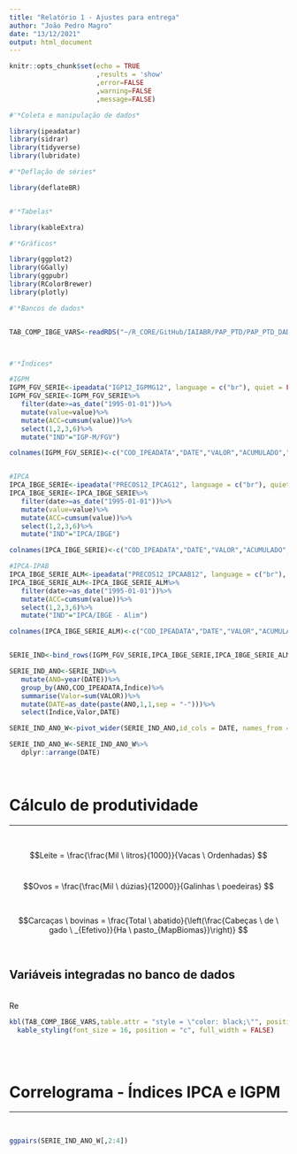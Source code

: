 ```yaml
---
title: "Relatório 1 - Ajustes para entrega"
author: "João Pedro Magro"
date: "13/12/2021"
output: html_document
---
```


```r
knitr::opts_chunk$set(echo = TRUE
                      ,results = 'show'
                      ,error=FALSE
                      ,warning=FALSE
                      ,message=FALSE)
```

```r
#'*Coleta e manipulação de dados*

library(ipeadatar)
library(sidrar)
library(tidyverse)
library(lubridate)

#'*Deflação de séries*

library(deflateBR)


#'*Tabelas*

library(kableExtra)

#'*Gráficos*

library(ggplot2)
library(GGally)
library(ggpubr)
library(RColorBrewer)
library(plotly)

```

```r
#'*Bancos de dados*


TAB_COMP_IBGE_VARS<-readRDS("~/R_CORE/GitHub/IAIABR/PAP_PTD/PAP_PTD_DADOS/IBGE_TABS_ST1/TAB_COMP_IBGE_VARS.rds" )



#'*Índices*

#IGPM
IGPM_FGV_SERIE<-ipeadata("IGP12_IGPMG12", language = c("br"), quiet = FALSE)
IGPM_FGV_SERIE<-IGPM_FGV_SERIE%>%
   filter(date>=as_date("1995-01-01"))%>%
   mutate(value=value)%>%
   mutate(ACC=cumsum(value))%>%
   select(1,2,3,6)%>%
   mutate("IND"="IGP-M/FGV")

colnames(IGPM_FGV_SERIE)<-c("COD_IPEADATA","DATE","VALOR","ACUMULADO","Índice")


#IPCA
IPCA_IBGE_SERIE<-ipeadata("PRECOS12_IPCAG12", language = c("br"), quiet = FALSE)
IPCA_IBGE_SERIE<-IPCA_IBGE_SERIE%>%
   filter(date>=as_date("1995-01-01"))%>%
   mutate(value=value)%>%
   mutate(ACC=cumsum(value))%>%
   select(1,2,3,6)%>%
   mutate("IND"="IPCA/IBGE")

colnames(IPCA_IBGE_SERIE)<-c("COD_IPEADATA","DATE","VALOR","ACUMULADO","Índice")

#IPCA-IPAB
IPCA_IBGE_SERIE_ALM<-ipeadata("PRECOS12_IPCAAB12", language = c("br"), quiet = FALSE)
IPCA_IBGE_SERIE_ALM<-IPCA_IBGE_SERIE_ALM%>%
   filter(date>=as_date("1995-01-01"))%>%
   mutate(ACC=cumsum(value))%>%
   select(1,2,3,6)%>%
   mutate("IND"="IPCA/IBGE - Alim")

colnames(IPCA_IBGE_SERIE_ALM)<-c("COD_IPEADATA","DATE","VALOR","ACUMULADO","Índice")


SERIE_IND<-bind_rows(IGPM_FGV_SERIE,IPCA_IBGE_SERIE,IPCA_IBGE_SERIE_ALM)

SERIE_IND_ANO<-SERIE_IND%>%
   mutate(ANO=year(DATE))%>%
   group_by(ANO,COD_IPEADATA,Índice)%>%
   summarise(Valor=sum(VALOR))%>%
   mutate(DATE=as_date(paste(ANO,1,1,sep = "-")))%>%
   select(Índice,Valor,DATE)

SERIE_IND_ANO_W<-pivot_wider(SERIE_IND_ANO,id_cols = DATE, names_from = Índice ,values_from = Valor)

SERIE_IND_ANO_W<-SERIE_IND_ANO_W%>%
   dplyr::arrange(DATE)

```

<br>

# Cálculo de produtividade
***

<br>

$$Leite = \frac{\frac{Mil \ litros}{1000}}{Vacas \ Ordenhadas} $$
<br>

$$Ovos = \frac{\frac{Mil \ dúzias}{12000}}{Galinhas \ poedeiras} $$

<br>

$$Carcaças \ bovinas = \frac{Total \ abatido}{\left(\frac{Cabeças \ de \ gado \ _{Efetivo}}{Ha \ pasto_{MapBiomas}}\right)} $$

<br>

## Variáveis integradas no banco de dados

<br>
Re
```r
kbl(TAB_COMP_IBGE_VARS,table.attr = "style = \"color: black;\"", position = "c")%>%
  kable_styling(font_size = 16, position = "c", full_width = FALSE)
```


<br>
<br>

# Correlograma - Índices IPCA e IGPM
***

<br>

```r
ggpairs(SERIE_IND_ANO_W[,2:4])
```



<br>